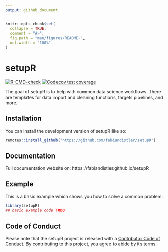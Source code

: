```yaml
---
output: github_document
---
```


<!-- README.md is generated from README.Rmd. Please edit that file -->

```r
knitr::opts_chunk$set(
  collapse = TRUE,
  comment = "#>",
  fig.path = "man/figures/README-",
  out.width = "100%"
)
```

# setupR

<!-- badges: start -->
[![R-CMD-check](https://github.com/fabiandistler/setupR/actions/workflows/R-CMD-check.yaml/badge.svg)](https://github.com/fabiandistler/setupR/actions/workflows/R-CMD-check.yaml)
[![Codecov test coverage](https://codecov.io/gh/fabiandistler/setupR/branch/main/graph/badge.svg)](https://app.codecov.io/gh/fabiandistler/setupR?branch=main)
<!-- badges: end -->

The goal of setupR is to help with common data science workflows. There are 
templates for data import and cleaning functions, targets pipelines, and more.

## Installation

You can install the development version of setupR like so:

``` r
remotes::install_github("https://github.com/fabiandistler/setupR")  
```

## Documentation

Full documentation website on: https://fabiandistler.github.io/setupR

## Example

This is a basic example which shows you how to solve a common problem:

```r
library(setupR)
## basic example code TODO
```

## Code of Conduct

Please note that the setupR project is released with a [Contributor Code of Conduct](https://contributor-covenant.org/version/2/1/CODE_OF_CONDUCT.html). By contributing to this project, you agree to abide by its terms.
